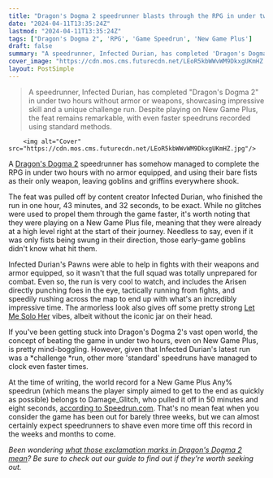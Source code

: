 ```yaml
---
title: "Dragon's Dogma 2 speedrunner blasts through the RPG in under two hours - all while totally naked and using only their bare fists"
date: "2024-04-11T13:35:24Z"
lastmod: "2024-04-11T13:35:24Z"
tags: ["Dragon's Dogma 2", 'RPG', 'Game Speedrun', 'New Game Plus']
draft: false
summary: "A speedrunner, Infected Durian, has completed 'Dragon's Dogma 2' in under two hours without armor or weapons, showcasing impressive skill and a unique challenge run. Despite playing on New Game Plus, the feat remains remarkable, with even faster speedruns recorded using standard methods."
cover_image: "https://cdn.mos.cms.futurecdn.net/LEoR5kbWWvWM9DkxgUKmHZ.jpg" 
layout: PostSimple
---
```

> A speedrunner, Infected Durian, has completed "Dragon's Dogma 2" in under two hours without armor or weapons, showcasing impressive skill and a unique challenge run. Despite playing on New Game Plus, the feat remains remarkable, with even faster speedruns recorded using standard methods.


        <img alt="Cover" src="https://cdn.mos.cms.futurecdn.net/LEoR5kbWWvWM9DkxgUKmHZ.jpg"/>
        
A [<u>Dragon's Dogma 2</u>](https://www.gamesradar.com/dragons-dogma-2-tips/) speedrunner has somehow managed to complete the RPG in under two hours with no armor equipped, and using their bare fists as their only weapon, leaving goblins and griffins everywhere shook.

The feat was pulled off by content creator Infected Durian, who finished the run in one hour, 43 minutes, and 32 seconds, to be exact. While no glitches were used to propel them through the game faster, it's worth noting that they were playing on a New Game Plus file, meaning that they were already at a high level right at the start of their journey. Needless to say, even if it was only fists being swung in their direction, those early-game goblins didn't know what hit them. 

Infected Durian's Pawns were able to help in fights with their weapons and armor equipped, so it wasn't that the full squad was totally unprepared for combat. Even so, the run is very cool to watch, and includes the Arisen directly punching foes in the eye, tactically running from fights, and speedily rushing across the map to end up with what's an incredibly impressive time. The armorless look also gives off some pretty strong [Let Me Solo Her](https://www.gamesradar.com/let-me-solo-her-has-played-elden-ring-for-almost-1000-hours-and-beaten-malenia-over-4000-times/) vibes, albeit without the iconic jar on their head. 

If you've been getting stuck into Dragon's Dogma 2's vast open world, the concept of beating the game in under two hours, even on New Game Plus, is pretty mind-boggling. However, given that Infected Durian's latest run was a *challenge *run, other more 'standard' speedruns have managed to clock even faster times. 

At the time of writing, the world record for a New Game Plus Any% speedrun (which means the player simply aimed to get to the end as quickly as possible) belongs to Damage_Glitch, who pulled it off in 50 minutes and eight seconds, [<u>according to Speedrun.com</u>](https://www.speedrun.com/Dragons_Dogma_2?h=dragon-ng&x=xd1znzw2-5lyv7rgl.q757k7y1). That's no mean feat when you consider the game has been out for barely three weeks, but we can almost certainly expect speedrunners to shave even more time off this record in the weeks and months to come.

*Been wondering *[<u><em>what those exclamation marks in Dragon's Dogma 2 mean</em></u>](https://www.gamesradar.com/dragons-dogma-2-exclamation-mark-point/)*? Be sure to check out our guide to find out if they're worth seeking out.*
        